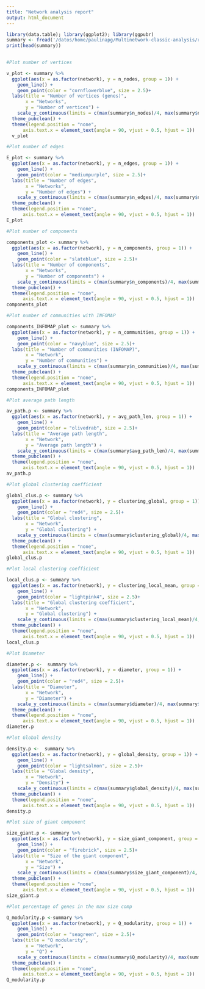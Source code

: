 ```yaml
---
title: "Network analysis report"
output: html_document
---
```


```r
library(data.table); library(ggplot2); library(ggpubr)
summary <- fread('/datos/home/paulinapg/Multinetwork-classic-analysis/results/networks_summary.csv')
print(head(summary))
  
```
```r
#Plot number of vertices 

v_plot <- summary %>%
  ggplot(aes(x = as.factor(network), y = n_nodes, group = 1)) +
    geom_line() +
    geom_point(color = "cornflowerblue", size = 2.5)+
  labs(title = "Number of vertices (genes)",
       x = "Networks",
       y = "Number of vertices") +
    scale_y_continuous(limits = c(max(summary$n_nodes)/4, max(summary$n_nodes))) +
  theme_pubclean() +
  theme(legend.position = "none",
      axis.text.x = element_text(angle = 90, vjust = 0.5, hjust = 1))
  v_plot
```

```r
#Plot number of edges 

E_plot <- summary %>%
  ggplot(aes(x = as.factor(network), y = n_edges, group = 1)) +
    geom_line() +
    geom_point(color = "mediumpurple", size = 2.5)+
  labs(title = "Number of edges",
       x = "Networks",
       y = "Number of edges") +
    scale_y_continuous(limits = c(max(summary$n_edges)/4, max(summary$n_edges))) +
  theme_pubclean() +
  theme(legend.position = "none",
      axis.text.x = element_text(angle = 90, vjust = 0.5, hjust = 1))
E_plot

```

```r
#Plot number of components

components_plot <- summary %>%
  ggplot(aes(x = as.factor(network), y = n_components, group = 1)) +
    geom_line() +
    geom_point(color = "slateblue", size = 2.5)+
  labs(title = "Number of components",
       x = "Networks",
       y = "Number of components") +
    scale_y_continuous(limits = c(max(summary$n_components)/4, max(summary$n_components))) +
  theme_pubclean() +
  theme(legend.position = "none",
      axis.text.x = element_text(angle = 90, vjust = 0.5, hjust = 1))
components_plot
```

```r
#Plot number of communities with INFOMAP

components_INFOMAP_plot <- summary %>%
  ggplot(aes(x = as.factor(network), y = n_communities, group = 1)) +
    geom_line() +
    geom_point(color = "navyblue", size = 2.5)+
  labs(title = "Number of communities (INFOMAP)",
       x = "Network",
       y = "Number of communities") +
    scale_y_continuous(limits = c(max(summary$n_communities)/4, max(summary$n_communities))) +
  theme_pubclean() +
  theme(legend.position = "none",
      axis.text.x = element_text(angle = 90, vjust = 0.5, hjust = 1))
components_INFOMAP_plot
```

```r
#Plot average path length

av_path.p <- summary %>%
  ggplot(aes(x = as.factor(network), y = avg_path_len, group = 1)) +
    geom_line() +
    geom_point(color = "olivedrab", size = 2.5)+
  labs(title = "Average path length",
       x = "Network",
       y = "Average path length") +
    scale_y_continuous(limits = c(max(summary$avg_path_len)/4, max(summary$avg_path_len))) +
  theme_pubclean() +
  theme(legend.position = "none",
      axis.text.x = element_text(angle = 90, vjust = 0.5, hjust = 1))
av_path.p
```

```r
#Plot global clustering coefficient

global_clus.p <- summary %>%
  ggplot(aes(x = as.factor(network), y = clustering_global, group = 1)) +
    geom_line() +
    geom_point(color = "red4", size = 2.5)+
  labs(title = "Global clustering",
       x = "Network",
       y = "Global clustering") +
    scale_y_continuous(limits = c(max(summary$clustering_global)/4, max(summary$clustering_global))) +
  theme_pubclean() +
  theme(legend.position = "none",
      axis.text.x = element_text(angle = 90, vjust = 0.5, hjust = 1))
global_clus.p
```

```r
#Plot local clustering coefficient

local_clus.p <- summary %>%
  ggplot(aes(x = as.factor(network), y = clustering_local_mean, group = 1)) +
    geom_line() +
    geom_point(color = "lightpink4", size = 2.5)+
  labs(title = "Global clustering coefficient",
       x = "Network",
       y = "Global clustering") +
    scale_y_continuous(limits = c(max(summary$clustering_local_mean)/4, max(summary$clustering_local_mean))) +
  theme_pubclean() +
  theme(legend.position = "none",
      axis.text.x = element_text(angle = 90, vjust = 0.5, hjust = 1))
local_clus.p
```

```r
#Plot Diameter

diameter.p <-  summary %>%
  ggplot(aes(x = as.factor(network), y = diameter, group = 1)) +
    geom_line() +
    geom_point(color = "red4", size = 2.5)+
  labs(title = "Diameter",
       x = "Network",
       y = "Diameter") +
    scale_y_continuous(limits = c(max(summary$diameter)/4, max(summary$diameter))) +
  theme_pubclean() +
  theme(legend.position = "none",
      axis.text.x = element_text(angle = 90, vjust = 0.5, hjust = 1))
diameter.p
```

```r
#Plot Global density

density.p <-  summary %>%
  ggplot(aes(x = as.factor(network), y = global_density, group = 1)) +
    geom_line() +
    geom_point(color = "lightsalmon", size = 2.5)+
  labs(title = "Global density",
       x = "Network",
       y = "Density") +
    scale_y_continuous(limits = c(max(summary$global_density)/4, max(summary$global_density))) +
  theme_pubclean() +
  theme(legend.position = "none",
      axis.text.x = element_text(angle = 90, vjust = 0.5, hjust = 1))
density.p
```

```r
#Plot size of giant component

size_giant.p <- summary %>%
  ggplot(aes(x = as.factor(network), y = size_giant_component, group = 1)) +
    geom_line() +
    geom_point(color = "firebrick", size = 2.5)+
  labs(title = "Size of the giant component",
       x = "Network",
       y = "Size") +
    scale_y_continuous(limits = c(max(summary$size_giant_component)/4, max(summary$size_giant_component))) +
  theme_pubclean() +
  theme(legend.position = "none",
      axis.text.x = element_text(angle = 90, vjust = 0.5, hjust = 1))
size_giant.p
```

```r
#Plot percentage of genes in the max size comp

Q_modularity.p <-summary %>%
  ggplot(aes(x = as.factor(network), y = Q_modularity, group = 1)) +
    geom_line() +
    geom_point(color = "seagreen", size = 2.5)+
  labs(title = "Q modularity",
       x = "Network",
       y = "Q") +
    scale_y_continuous(limits = c(max(summary$Q_modularity)/4, max(summary$Q_modularity))) +
  theme_pubclean() +
  theme(legend.position = "none",
      axis.text.x = element_text(angle = 90, vjust = 0.5, hjust = 1))
Q_modularity.p
```

